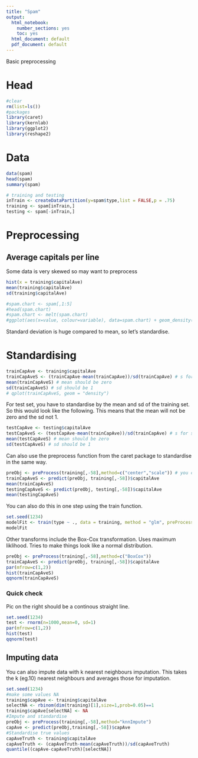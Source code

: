 ```yaml
---
title: "Spam"
output:
  html_notebook:
    number_sections: yes
    toc: yes
  html_document: default
  pdf_document: default
---
```

Basic preprocessing

# Head
```r
#clear
rm(list=ls())
#packages
library(caret)
library(kernlab)
library(ggplot2)
library(reshape2)
```
# Data
```r
data(spam)
head(spam)
summary(spam)
```

```r
# training and testing
inTrain <- createDataPartition(y=spam$type,list = FALSE,p = .75)
training <- spam[inTrain,]
testing <- spam[-inTrain,]
```

# Preprocessing
## Average capitals per line
Some data is very skewed so may want to preprocess
```r
hist(x = training$capitalAve)
mean(training$capitalAve)
sd(training$capitalAve)
```
```r
#spam.chart <- spam[,1:5]
#head(spam.chart)
#spam.chart <- melt(spam.chart)
#ggplot(aes(x=value, colour=variable), data=spam.chart) + geom_density()

```

Standard deviation is huge compared to mean, so let's standardise.

# Standardising
```r
trainCapAve <- training$capitalAve
trainCapAveS <- (trainCapAve-mean(trainCapAve))/sd(trainCapAve) # s for standardised
mean(trainCapAveS) # mean should be zero
sd(trainCapAveS) # sd should be 1
# qplot(trainCapAveS, geom = "density")

```
For test set, you have to standardise by the mean and sd of the training set. 
So this would look like the following. This means that the mean will not be zero and the sd not 1. 
```r
testCapAve <- testing$capitalAve
testCapAveS <- (testCapAve-mean(trainCapAve))/sd(trainCapAve) # s for standardised
mean(testCapAveS) # mean should be zero
sd(testCapAveS) # sd should be 1
```
Can also use the preprocess function from the caret package to standardise in the same way. 
```r
preObj <- preProcess(training[,-58],method=c("center","scale")) # you can use this object to apply to the testing set
trainCapAveS <- predict(preObj, training[,-58])$capitalAve
mean(trainCapAveS)
testingCapAveS <- predict(preObj, testing[,-58])$capitalAve
mean(testingCapAveS)
```
You can also do this in one step using the train function. 
```r
set.seed(1234)
modelFit <- train(type ~ ., data = training, method = "glm", preProcess=c("center","scale"))
modelFit
```
Other transforms include the Box-Cox transformation. Uses maximum liklihood. Tries to make things look like a normal distribution. 

```r
preObj <- preProcess(training[,-58],method=c("BoxCox")) 
trainCapAveS <- predict(preObj, training[,-58])$capitalAve
par(mfrow=c(1,2))
hist(trainCapAveS)
qqnorm(trainCapAveS)

```

### Quick check
Pic on the right should be a continous straight line. 

```r
set.seed(1234)
test <- rnorm(n=1000,mean=0, sd=1)
par(mfrow=c(1,2))
hist(test)
qqnorm(test)

```
## Imputing data
You can also impute data with k nearest neighbours imputation. This takes the k (eg.10) nearest neighbours and averages those for imputation. 
```r
set.seed(1234)
#make some values NA
training$capAve <- training$capitalAve
selectNA <- rbinom(dim(training)[1],size=1,prob=0.05)==1
training$capAve[selectNA] <- NA
#Impute and standardise
preObj <- preProcess(training[,-58],method="knnImpute")
capAve <- predict(preObj,training[,-58])$capAve
#Standardise true values
capAveTruth <- training$capitalAve
capAveTruth <- (capAveTruth-mean(capAveTruth))/sd(capAveTruth)
quantile((capAve-capAveTruth)[selectNA])
```


